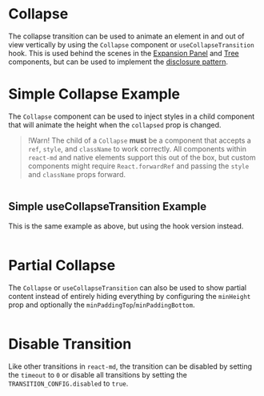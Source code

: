 # Collapse

The collapse transition can be used to animate an element in and out of view
vertically by using the `Collapse` component or `useCollapseTransition` hook.
This is used behind the scenes in the [Expansion Panel](/components/expansion-panel)
and [Tree](/components/tree) components, but can be used to implement the
[disclosure pattern](https://www.w3.org/WAI/ARIA/apg/patterns/disclosure/).

# Simple Collapse Example

The `Collapse` component can be used to inject styles in a child component that
will animate the height when the `collapsed` prop is changed.

> !Warn! The child of a `Collapse` **must** be a component that accepts a `ref`,
> `style`, and `className` to work correctly. All components within `react-md`
> and native elements support this out of the box, but custom components might
> require `React.forwardRef` and passing the `style` and `className` props
> forward.

```demo source="./SimpleCollapseExample.tsx"

```

## Simple useCollapseTransition Example

This is the same example as above, but using the hook version instead.

```demo source="./SimpleUseCollapseTransitionExample.tsx"

```

# Partial Collapse

The `Collapse` or `useCollapseTransition` can also be used to show partial
content instead of entirely hiding everything by configuring the `minHeight`
prop and optionally the `minPaddingTop`/`minPaddingBottom`.

```demo source="./PartialCollapseExample.tsx"

```

# Disable Transition

Like other transitions in `react-md`, the transition can be disabled by setting
the `timeout` to `0` or disable all transitions by setting the
`TRANSITION_CONFIG.disabled` to `true`.

```demo source="./DisableTransitionExample.tsx"

```
